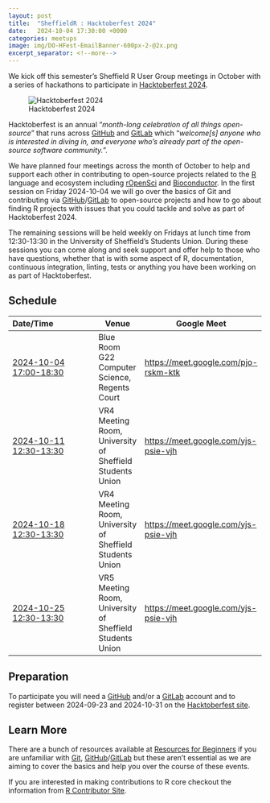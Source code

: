 ```yaml
---
layout: post
title:  "SheffieldR : Hacktoberfest 2024"
date:   2024-10-04 17:30:00 +0000
categories: meetups
image: img/DO-HFest-EmailBanner-600px-2-@2x.png
excerpt_separator: <!--more-->
---
```



We kick off this semester's Sheffield R User Group meetings in October with a series of hackathons to participate in
[Hacktoberfest 2024][hack24].

![Hacktoberfest 2024](img/DO-HFest-EmailBanner-600px-2-@2x.png)

Hacktoberfest is an annual "_month-long celebration of all things open-source_" that runs across [GitHub][gh] and
[GitLab][gl] which "_welcome[s] anyone who is interested in diving in, and everyone who's already part of the open-source
software community._".

We have planned four meetings across the month of October to help and support each other in contributing to open-source
projects related to the [R][r] language and ecosystem including [rOpenSci][ropensci] and
[Bioconductor][bioconductor]. In the first session on Friday 2024-10-04 we will go over the basics of Git and contributing
via [GitHub][gh]/[GitLab][gl] to open-source projects and how to go about finding R projects with issues that you could
tackle and solve as part of Hacktoberfest 2024.

The remaining sessions will be held weekly on Fridays at lunch time from 12:30-13:30 in the University of Sheffield's
Students Union. During these sessions you can come along and seek support and offer help to those who have questions, whether that is with some
aspect of R, documentation, continuous integration, linting, tests or anything you have been working on as part of
Hacktoberfest.

## Schedule

| **Date/Time**                                                                                                                                                                                                                        | **Venue**                                                | **Google Meet**                      |
|:-------------------------------------------------------------------------------------------------------------------------------------------------------------------------------------------------------------------------------------|----------------------------------------------------------|--------------------------------------|
| [2024-10-04 17:00-18:30](https://calendar.google.com/calendar/event?action=TEMPLATE&tmeid=MzFhcW0zZnBwOWI3Mm52c3JoMnFzcjU3Mm4gbi5zaGVwaGFyZEBzaGVmZmllbGQuYWMudWs&tmsrc=n.shephard%40sheffield.ac.uk)                                | Blue Room G22 Computer Science, Regents Court            | <https://meet.google.com/pjo-rskm-ktk> |
| [2024-10-11 12:30-13:30](https://calendar.google.com/calendar/event?action=TEMPLATE&tmeid=M2VrcHI0cXZhNGt2cjlhZGlydTVhcDdia2NfMjAyNDEwMTFUMTEzMDAwWiBuLnNoZXBoYXJkQHNoZWZmaWVsZC5hYy51aw&tmsrc=n.shephard%40sheffield.ac.uk&scp=ALL) | VR4 Meeting Room, University of Sheffield Students Union | <https://meet.google.com/yjs-psie-vjh> |
| [2024-10-18 12:30-13:30](https://calendar.google.com/calendar/event?action=TEMPLATE&tmeid=M2VrcHI0cXZhNGt2cjlhZGlydTVhcDdia2NfMjAyNDEwMTFUMTEzMDAwWiBuLnNoZXBoYXJkQHNoZWZmaWVsZC5hYy51aw&tmsrc=n.shephard%40sheffield.ac.uk&scp=ALL) | VR4 Meeting Room, University of Sheffield Students Union | <https://meet.google.com/yjs-psie-vjh> |
| [2024-10-25 12:30-13:30](https://calendar.google.com/calendar/event?action=TEMPLATE&tmeid=M2VrcHI0cXZhNGt2cjlhZGlydTVhcDdia2NfMjAyNDEwMTFUMTEzMDAwWiBuLnNoZXBoYXJkQHNoZWZmaWVsZC5hYy51aw&tmsrc=n.shephard%40sheffield.ac.uk&scp=ALL) | VR5 Meeting Room, University of Sheffield Students Union | <https://meet.google.com/yjs-psie-vjh> |

## Preparation

To participate you will need a [GitHub][gh] and/or a [GitLab][gl] account and to register between 2024-09-23 and
2024-10-31 on the [Hacktoberfest site][hack24participation].

## Learn More

There are a bunch of resources available at [Resources for Beginners][hack24beginners] if you are unfamiliar with
[Git][git], [GitHub][gh]/[GitLab][gl] but these aren't essential as we are aiming to cover the basics and help you over
the course of these events.

If you are interested in making contributions to R core checkout the information from [R Contributor
Site][rcontributors].

[bioconductor]: https://www.bioconductor.org/
[gh]: https://github.com
[git]: https://git-scm.com/
[gl]: https://gitlab.com
[hack24]: https://hacktoberfest.com/
[hack24beginners]: https://hacktoberfest.com/participation/#beginner-resources
[hack24participation]: https://hacktoberfest.com/participation/
[r]: https://www.r-project.org/
[ropensci]: https://ropensci.org/
[rcontributors]: https://contributor.r-project.org/
